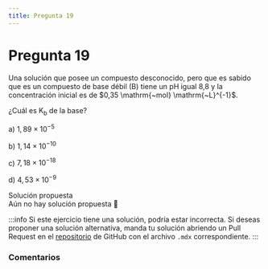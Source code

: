 ```yaml
---
title: Pregunta 19
---
```



# Pregunta 19

<div className="exercise">
Una solución que posee un compuesto desconocido, pero que es sabido que es un compuesto de base débil (B) tiene un pH igual 8,8 y la concentración inicial es de $0,35 \mathrm{~mol} \mathrm{~L}^{-1}$.

¿Cuál es $\mathrm{K}_{\mathrm{b}}$ de la base?

a) $1,89 \times 10^{-5}$

b) $1,14 \times 10^{-10}$

c) $7,18 \times 10^{-18}$

d) $4,53 \times 10^{-9}$
</div>

<MDXDetails>
<summary>Solución propuesta</summary>

<div className="exercise">
Aún no hay solución propuesta 🥲
</div>

:::info
Si este ejercicio tiene una solución, podría estar incorrecta. Si deseas proponer una solución alternativa, manda tu solución abriendo
un Pull Request en el [repositorio](https://github.com/crow-rojas/apuntes-fundamentals/pulls) de GitHub con el archivo
`.mdx` correspondiente.
:::

</MDXDetails>

### Comentarios

<Disqus
  url="https://crow-rojas.github.io/apuntes-fundamentals/docs/science/chemistry/exercises/2019-1/p19"
  identifier="docs/science/chemistry/exercises/2019-1/p19"
  title="2019-1 Quimica - Pregunta 19"
/>
